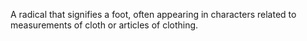 A radical that signifies a foot, often appearing in characters related to measurements of cloth or
articles of clothing.
